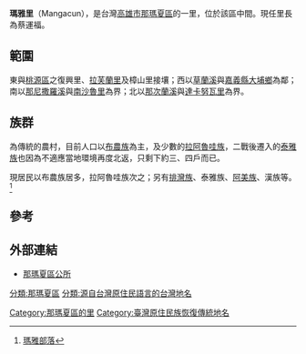 {{Infobox ROC Village or Li
| City/CountyName = 高雄市
| DivName         = 那瑪夏區
| Village/LiName  = 瑪雅
| Village/Li      = 里
| OldName         = 民權
| AreaTotal       =
| HouseholdTotal  =
| PopTotal        =
| YearMonth       =
| Male            =
| Female          =
| Head            = 蔡運福
| Sub             =
| Neighbors       =
| MapLocation     =
| Phone           = 07-6893020
| Address         = 瑪雅里6鄰平和巷164號
}}
'''瑪雅里'''（Mangacun），是台灣[[高雄市|高雄市]][[那瑪夏區|那瑪夏區]]的一里，位於該區中間。現任里長為蔡運福。

==範圍==
東與[[桃源區|桃源區]]之復興里、[[拉芙蘭里|拉芙蘭里]]及樟山里接壤；西以[[草蘭溪|草蘭溪]]與[[嘉義縣|嘉義縣]][[大埔鄉|大埔鄉]]為鄰；南以[[那尼撒羅溪|那尼撒羅溪]]與[[南沙魯里|南沙魯里]]為界；北以[[那次蘭溪|那次蘭溪]]與[[達卡努瓦里|達卡努瓦里]]為界。

==族群==
為傳統的農村，目前人口以[[布農族|布農族]]為主，及少數的[[拉阿魯哇族|拉阿魯哇族]]，二戰後遷入的[[泰雅族|泰雅族]]也因為不適應當地環境再度北返，只剩下約三、四戶而已。

現居民以布農族居多，拉阿魯哇族次之；另有[[排灣族|排灣族]]、泰雅族、[[阿美族|阿美族]]、漢族等。<ref>[http://www.tipp.org.tw/tribe_detail3.asp?City_No=16&TA_No=4&T_ID=33 瑪雅部落] </ref>

==參考==
{{Reflist}}


==外部連結==
*[https://namasia.kcg.gov.tw/Default.aspx 那瑪夏區公所] {{Wayback|url=https://namasia.kcg.gov.tw/Default.aspx |date=20200815023434 }}

{{DEFAULTSORT:Mangacun}}

[[分類:那瑪夏區|分類:那瑪夏區]]
[[Category:那瑪夏區的里|Category:那瑪夏區的里]]
[[分類:源自台灣原住民語言的台灣地名|分類:源自台灣原住民語言的台灣地名]]
[[Category:臺灣原住民族恢復傳統地名|Category:臺灣原住民族恢復傳統地名]]